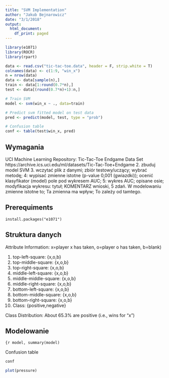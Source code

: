 ```yaml
---
title: "SVM Implementation"
author: "Jakub Bejnarowicz"
date: "3/1/2018"
output:
  html_document:
    df_print: paged
---
```

```r
library(e1071)
library(ROCR)
library(rpart)

data <- read.csv("tic-tac-toe.data", header = F, strip.white = T)
colnames(data) <- c(1:9, "win_x")
n = nrow(data)
data <- data[sample(n),]
train <- data[1:round(0.7*n),]
test <- data[(round(0.7*n)+1):n,]

# Train SVM
model <- svm(win_x ~ ., data=train)

# Predict svm fitted model on test data
pred <- predict(model, test, type = "prob")

# Confusion table
conf <- table(test$win_x, pred)

```
## Wymagania
UCI Machine Learning Repository: Tic-Tac-Toe Endgame Data Set
https://archive.ics.uci.edu/ml/datasets/Tic-Tac-Toe+Endgame
2. zbuduj model SVM
3. wczytać plik z danymi; zbiór testowy/uczący; wybrać metodę;
4: wypisać zmienne istotne (p-value 0,001 (gwiazdki)); ocenić klasyfikator (model) pole pod wykresem AUC;
5: wykres AUC; opisane osie; modyfikacja wykresu: tytuł;
KOMENTARZ wnioski, 5 zdań. W modelowaniu zmienne istotne to; Ta zmienna ma wpływ; To zależy od tamtego.

## Prerequiments
```
install.packages("e1071")
```

## Struktura danych

Attribute Information: x=player x has taken, o=player o has taken, b=blank)

1. top-left-square: {x,o,b}
2. top-middle-square: {x,o,b}
3. top-right-square: {x,o,b}
4. middle-left-square: {x,o,b}
5. middle-middle-square: {x,o,b}
6. middle-right-square: {x,o,b}
7. bottom-left-square: {x,o,b}
8. bottom-middle-square: {x,o,b}
9. bottom-right-square: {x,o,b}
10. Class: {positive,negative}

Class Distribution: About 65.3% are positive (i.e., wins for "x")

## Modelowanie
```{r model,
summary(model)
```

Confusion table
```r
conf
```

```r
plot(pressure)
```
